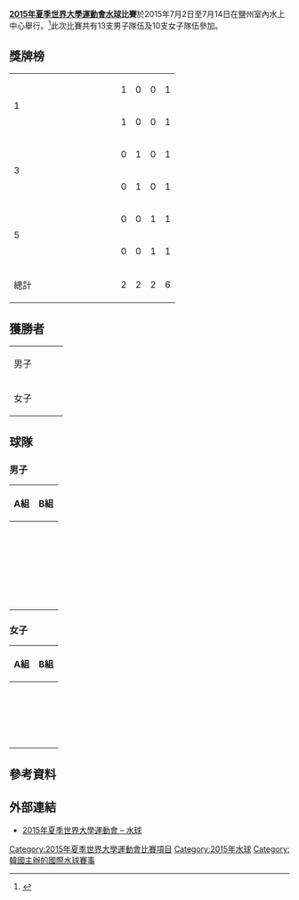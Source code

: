 {{Infobox Universiade event
| event = 水球
| games = 2015年夏季
| image = [[File:Water_polo_pictogram.svg|100px]]
| venue = 鹽州室內水上中心
| dates = {{Start date|2015|7|2}} – {{Start date|2015|7|14}}
| competitors = 
| nations = 
| teams = 
| governing_body = 
| win_value =
| gold = 
| goldNOC = 
| silver = 
| silverNOC = 
| bronze = 
| bronzeNOC = 
| prev = [[2013年夏季世界大學運動會水球比賽|2013]]
| next = [[2017年夏季世界大學運動會水球比賽|2017]]
}}

'''[[2015年夏季世界大學運動會|2015年夏季世界大學運動會]][[水球|水球]]比賽'''於2015年7月2日至7月14日在鹽州室內水上中心舉行。<ref>{{cite web|url=http://www.gwangju2015.com/sports/waterpolo/|title=Water Polo - 2015 Gwangju Summer Universiade|publisher=gwangju2015.com|accessdate=2015-07-08|deadurl=yes|archiveurl=https://web.archive.org/web/20160304210028/http://www.gwangju2015.com/sports/waterpolo/|archivedate=2016-03-04}}</ref>此次比賽共有13支男子隊伍及10支女子隊伍參加。

== 獎牌榜 ==
{| {{RankedMedalTable}}
|-
| rowspan="2"|1 || width=150 align=left| {{flagIOC2|AUS|2015年夏季世界大學運動會}} || 1 || 0 || 0 || 1
|-
| align=left| {{flagIOC2|HUN|2015年夏季世界大學運動會}} || 1 || 0 || 0 || 1
|-
| rowspan="2"|3 || align=left| {{flagIOC2|CAN|2015年夏季世界大學運動會}} || 0 || 1 || 0 || 1
|-
| align=left| {{flagIOC2|ITA|2015年夏季世界大學運動會}} || 0 || 1 || 0 || 1
|-
| rowspan="2"|5 || align=left| {{flagIOC2|RUS|2015年夏季世界大學運動會}} || 0 || 0 || 1 || 1
|-
| align=left| {{flagIOC2|USA|2015年夏季世界大學運動會}} || 0 || 0 || 1 || 1
|- class="sortbottom"
!colspan=2| 總計 || 2 || 2 || 2 || 6
|}

== 獲勝者 ==
{| {{MedalistTable|type=項目|columns=1}}
|-
| 男子<br>{{DetailsLink|2015年夏季世界大學運動會水球比賽男子賽事}}
| {{flagIOC2|HUN|2015年夏季世界大學運動會}}
| {{flagIOC2|ITA|2015年夏季世界大學運動會}}
| {{flagIOC2|USA|2015年夏季世界大學運動會}}
|-
| 女子<br>{{DetailsLink|2015年夏季世界大學運動會水球比賽女子賽事}}
| {{flagIOC2|AUS|2015年夏季世界大學運動會}}
| {{flagIOC2|CAN|2015年夏季世界大學運動會}}
| {{flagIOC2|RUS|2015年夏季世界大學運動會}}
|}

== 球隊 ==
=== 男子 ===
{| class="wikitable"
!width=50%|A組
!width=50%|B組
|- valign=top
|{{flagIOC2|AUS|2015年夏季世界大學運動會}}<br>{{flagIOC2|BRA|2015年夏季世界大學運動會}}<br>{{flagIOC2|FRA|2015年夏季世界大學運動會}}<br>{{flagIOC2|HUN|2015年夏季世界大學運動會}}<br>{{flagIOC2|ITA|2015年夏季世界大學運動會}}<br>{{flagIOC2|KOR|2015年夏季世界大學運動會}}<br>{{flagIOC2|NED|2015年夏季世界大學運動會}}
|{{flagIOC2|CHN|2015年夏季世界大學運動會}}<br>{{flagIOC2|JPN|2015年夏季世界大學運動會}}<br>{{flagIOC2|RUS|2015年夏季世界大學運動會}}<br>{{flagIOC2|SRB|2015年夏季世界大學運動會}}<br>{{flagIOC2|TUR|2015年夏季世界大學運動會}}<br>{{flagIOC2|USA|2015年夏季世界大學運動會}}
|}

=== 女子 ===
{| class="wikitable"
!width=50%|A組
!width=50%|B組
|- valign=top
|{{flagIOC2|CAN|2015年夏季世界大學運動會}}<br>{{flagIOC2|CHN|2015年夏季世界大學運動會}}<br>{{flagIOC2|JPN|2015年夏季世界大學運動會}}<br>{{flagIOC2|RUS|2015年夏季世界大學運動會}}<br>{{flagIOC2|SRB|2015年夏季世界大學運動會}}
|{{flagIOC2|AUS|2015年夏季世界大學運動會}}<br>{{flagIOC2|FRA|2015年夏季世界大學運動會}}<br>{{flagIOC2|HUN|2015年夏季世界大學運動會}}<br>{{flagIOC2|ITA|2015年夏季世界大學運動會}}<br>{{flagIOC2|USA|2015年夏季世界大學運動會}}
|}

== 參考資料 ==
{{reflist}}

== 外部連結 ==
* [https://web.archive.org/web/20160304210028/http://www.gwangju2015.com/sports/waterpolo/ 2015年夏季世界大學運動會 – 水球]

{{2015年夏季世界大學運動會比賽項目}}
{{夏季世界大學運動會水球比賽}}

[[Category:2015年夏季世界大學運動會比賽項目|Category:2015年夏季世界大學運動會比賽項目]]
[[Category:2015年水球|Category:2015年水球]]
[[Category:韓國主辦的國際水球賽事|Category:韓國主辦的國際水球賽事]]